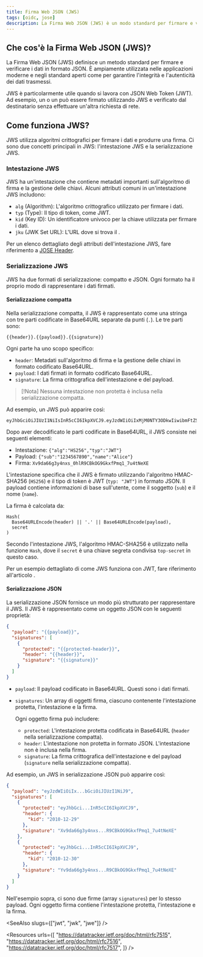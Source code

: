 ```yaml
---
title: Firma Web JSON (JWS)
tags: [oidc, jose]
description: La Firma Web JSON (JWS) è un modo standard per firmare e verificare i dati in formato JSON. È spesso utilizzata per garantire l'integrità e l'autenticità dei JSON Web Token (JWT) in OpenID Connect (OIDC).
---
```


## Che cos'è la Firma Web JSON (JWS)?

La Firma Web JSON (JWS) definisce un metodo standard per firmare e verificare i dati in formato JSON. È ampiamente utilizzata nelle applicazioni moderne e negli standard aperti come <Ref slug="openid-connect" /> per garantire l'integrità e l'autenticità dei dati trasmessi.

JWS è particolarmente utile quando si lavora con <Ref slug="jwt">JSON Web Token (JWT)</Ref>. Ad esempio, un <Ref slug="id-token" /> o un <Ref slug="access-token" /> può essere firmato utilizzando JWS e verificato dal destinatario senza effettuare un'altra richiesta di rete.

## Come funziona JWS?

JWS utilizza algoritmi crittografici per firmare i dati e produrre una firma. Ci sono due concetti principali in JWS: l'intestazione JWS e la serializzazione JWS.

### Intestazione JWS

JWS ha un'intestazione che contiene metadati importanti sull'algoritmo di firma e la gestione delle chiavi. Alcuni attributi comuni in un'intestazione JWS includono:

- `alg` (Algorithm): L'algoritmo crittografico utilizzato per firmare i dati.
- `typ` (Type): Il tipo di token, come JWT.
- `kid` (Key ID): Un identificatore univoco per la chiave utilizzata per firmare i dati.
- `jku` (JWK Set URL): L'URL dove si trova il <Ref slug="jwk" headingId="json-web-key-set-jwks" />.

Per un elenco dettagliato degli attributi dell'intestazione JWS, fare riferimento a [JOSE Header](https://datatracker.ietf.org/doc/html/rfc7515#section-4).

### Serializzazione JWS

JWS ha due formati di serializzazione: compatto e JSON. Ogni formato ha il proprio modo di rappresentare i dati firmati.

#### Serializzazione compatta

Nella serializzazione compatta, il JWS è rappresentato come una stringa con tre parti codificate in Base64URL separate da punti (`.`). Le tre parti sono:

```
{{header}}.{{payload}}.{{signature}}
```

Ogni parte ha uno scopo specifico:

- `header`: Metadati sull'algoritmo di firma e la gestione delle chiavi in formato codificato Base64URL.
- `payload`: I dati firmati in formato codificato Base64URL.
- `signature`: La firma crittografica dell'intestazione e del payload.

> [!Nota]
> Nessuna intestazione non protetta è inclusa nella serializzazione compatta.

Ad esempio, un JWS può apparire così:

```
eyJhbGciOiJIUzI1NiIsInR5cCI6IkpXVCJ9.eyJzdWIiOiIxMjM0NTY3ODkwIiwibmFtZSI6IkFsaWNlIn0.Xv9da66g3y4nxs_0hlR9CBkOG9GkxfPmq1_7u4tNeXE
```

Dopo aver decodificato le parti codificate in Base64URL, il JWS consiste nei seguenti elementi:

- Intestazione: `{"alg":"HS256","typ":"JWT"}`
- Payload: `{"sub":"1234567890","name":"Alice"}`
- Firma: `Xv9da66g3y4nxs_0hlR9CBkOG9GkxfPmq1_7u4tNeXE`

L'intestazione specifica che il JWS è firmato utilizzando l'algoritmo HMAC-SHA256 (`HS256`) e il tipo di token è JWT (`typ: "JWT"`) in formato JSON. Il payload contiene informazioni di base sull'utente, come il soggetto (`sub`) e il nome (`name`).

La firma è calcolata da:

```
Hash(
  Base64URLEncode(header) || '.' || Base64URLEncode(payload),
  secret
)
```

Secondo l'intestazione JWS, l'algoritmo HMAC-SHA256 è utilizzato nella funzione `Hash`, dove il `secret` è una chiave segreta condivisa `top-secret` in questo caso.

Per un esempio dettagliato di come JWS funziona con JWT, fare riferimento all'articolo <Ref slug="signing-key" />.

#### Serializzazione JSON

La serializzazione JSON fornisce un modo più strutturato per rappresentare il JWS. Il JWS è rappresentato come un oggetto JSON con le seguenti proprietà:

```json
{
  "payload": "{{payload}}",
  "signatures": [
    {
      "protected": "{{protected-header}}",
      "header": "{{header}}",
      "signature": "{{signature}}"
    }
  ]
}
```

- `payload`: Il payload codificato in Base64URL. Questi sono i dati firmati.
- `signatures`: Un array di oggetti firma, ciascuno contenente l'intestazione protetta, l'intestazione e la firma.

  Ogni oggetto firma può includere:

  - `protected`: L'intestazione protetta codificata in Base64URL (`header` nella serializzazione compatta).
  - `header`: L'intestazione non protetta in formato JSON. L'intestazione non è inclusa nella firma.
  - `signature`: La firma crittografica dell'intestazione e del payload (`signature` nella serializzazione compatta).

Ad esempio, un JWS in serializzazione JSON può apparire così:

```json
{
  "payload": "eyJzdWIiOiIx...bGciOiJIUzI1NiJ9",
  "signatures": [
    {
      "protected": "eyJhbGci...InR5cCI6IkpXVCJ9",
      "header": {
        "kid": "2010-12-29"
      },
      "signature": "Xv9da66g3y4nxs...R9CBkOG9GkxfPmq1_7u4tNeXE"
    },
    {
      "protected": "eyJhbGci...InR5cCI6IkpXVCJ9",
      "header": {
        "kid": "2010-12-30"
      },
      "signature": "Yv9da66g3y4nxs...R9CBkOG9GkxfPmq1_7u4tNeXE"
    }
  ]
}
```

Nell'esempio sopra, ci sono due firme (array `signatures`) per lo stesso payload. Ogni oggetto firma contiene l'intestazione protetta, l'intestazione e la firma.

<SeeAlso slugs={["jwt", "jwk", "jwe"]} />

<Resources
  urls={[
    "https://datatracker.ietf.org/doc/html/rfc7515",
    "https://datatracker.ietf.org/doc/html/rfc7516",
    "https://datatracker.ietf.org/doc/html/rfc7517",
  ]}
/>